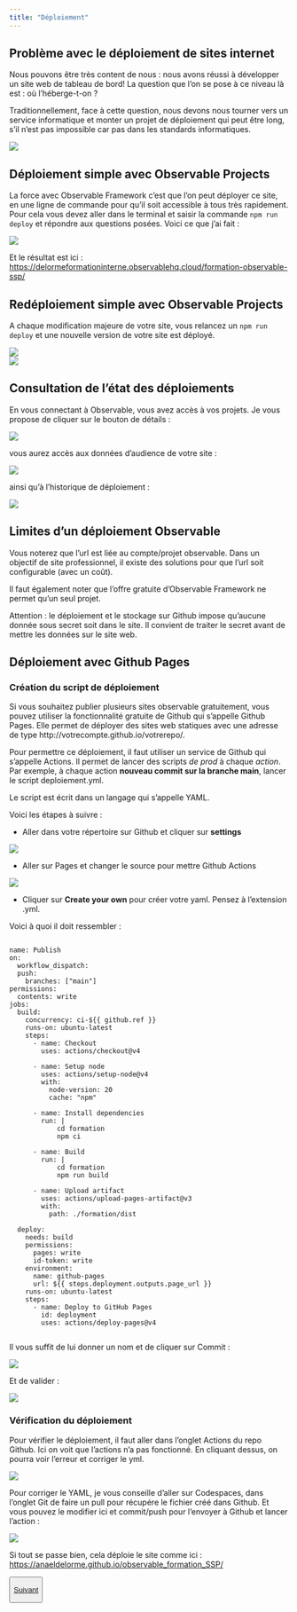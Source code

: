 ```yaml
---
title: "Déploiement"
---
```


## Problème avec le déploiement de sites internet

Nous pouvons être très content de nous : nous avons réussi à développer un site web de tableau de bord! La question que l'on se pose à ce niveau là est : où l'héberge-t-on ?     

Traditionnellement, face à cette question, nous devons nous tourner vers un service informatique et monter un projet de déploiement qui peut être long, s'il n'est pas impossible car pas dans les standards informatiques.  

![](img/create_page.png)


## Déploiement simple avec Observable Projects

La force avec Observable Framework c'est que l'on peut déployer ce site, en une ligne de commande pour qu'il soit accessible à tous très rapidement. Pour cela vous devez aller dans le terminal et saisir la commande `npm run deploy` et répondre aux questions posées. Voici ce que j'ai fait :    

![](img/deploy_observable.png)

Et le résultat est ici : [https://delormeformationinterne.observablehq.cloud/formation-observable-ssp/](https://delormeformationinterne.observablehq.cloud/formation-observable-ssp/)

## Redéploiement simple avec Observable Projects

A chaque modification majeure de votre site, vous relancez un `npm run deploy` et une nouvelle version de votre site est déployé. 

![](img/deploy_correction_1.png)     
![](img/deploy_correction_2.png)

## Consultation de l'état des déploiements 

En vous connectant à Observable, vous avez accès à vos projets. Je vous propose de cliquer sur le bouton de détails :

![](img/deploiement_info.png)     

vous aurez accès aux données d'audience de votre site : 

![](img/deploiement_analytics.png)  

ainsi qu'à l'historique de déploiement :

![](img/deploiement_histo.png)


## Limites d'un déploiement Observable

Vous noterez que l'url est liée au compte/projet observable. Dans un objectif de site professionnel, il existe des solutions pour que l'url soit configurable (avec un coût).

Il faut également noter que l'offre gratuite d'Observable Framework ne permet qu'un seul projet. 


::::callout-warning
Attention : le déploiement et le stockage sur Github impose qu'aucune donnée sous secret soit dans le site. Il convient de traiter le secret avant de mettre les données sur le site web.   
::::


## Déploiement avec Github Pages

### Création du script de déploiement

Si vous souhaitez publier plusieurs sites observable gratuitement, vous pouvez utiliser la fonctionnalité gratuite de Github qui s'appelle Github Pages. Elle permet de déployer des sites web statiques avec une adresse de type http://votrecompte.github.io/votrerepo/.   

Pour permettre ce déploiement, il faut utiliser un service de Github qui s'appelle Actions. Il permet de lancer des scripts *de prod* à chaque *action*. Par exemple, à chaque action **nouveau commit sur la branche main**, lancer le script deploiement.yml.

Le script est écrit dans un langage qui s'appelle YAML.

Voici les étapes à suivre :

-   Aller dans votre répertoire sur Github et cliquer sur **settings** 

![](img/github_settings.png)

-   Aller sur Pages et changer le source pour mettre Github Actions

![](img/github_pages_settings.png)

-   Cliquer sur **Create your own** pour créer votre yaml. Pensez à l'extension .yml.

Voici à quoi il doit ressembler : 

````

name: Publish
on:
  workflow_dispatch:
  push:
    branches: ["main"]
permissions:
  contents: write
jobs:
  build:
    concurrency: ci-${{ github.ref }}
    runs-on: ubuntu-latest
    steps:
      - name: Checkout
        uses: actions/checkout@v4

      - name: Setup node
        uses: actions/setup-node@v4
        with:
          node-version: 20
          cache: "npm"

      - name: Install dependencies
        run: |
            cd formation
            npm ci

      - name: Build
        run: |
            cd formation
            npm run build

      - name: Upload artifact
        uses: actions/upload-pages-artifact@v3
        with:
          path: ./formation/dist

  deploy:
    needs: build
    permissions:
      pages: write
      id-token: write
    environment:
      name: github-pages
      url: ${{ steps.deployment.outputs.page_url }}
    runs-on: ubuntu-latest
    steps:
      - name: Deploy to GitHub Pages
        id: deployment
        uses: actions/deploy-pages@v4


````

Il vous suffit de lui donner un nom et de cliquer sur Commit :

![](img/github_save_yaml.png)

Et de valider :    

![](img/github_pages_commit.png)


### Vérification du déploiement

Pour vérifier le déploiement, il faut aller dans l'onglet Actions du repo Github. Ici on voit que l'actions n'a pas fonctionné. En cliquant dessus, on pourra voir l'erreur et corriger le yml. 

![](img/gtihub_actions_fail.png)


Pour corriger le YAML, je vous conseille d'aller sur Codespaces, dans l'onglet Git de faire un pull pour récupére le fichier créé dans Github. Et vous pouvez le modifier ici et commit/push pour l'envoyer à Github et lancer l'action :

![](img/github_pull.png)


Si tout se passe bien, cela déploie le site comme ici : [https://anaeldelorme.github.io/observable_formation_SSP/](https://anaeldelorme.github.io/observable_formation_SSP/)


<button type="button" class="btn btn-primary btn-lg">

<a href="aller_plus_loin.qmd">Suivant</a>

</button>
